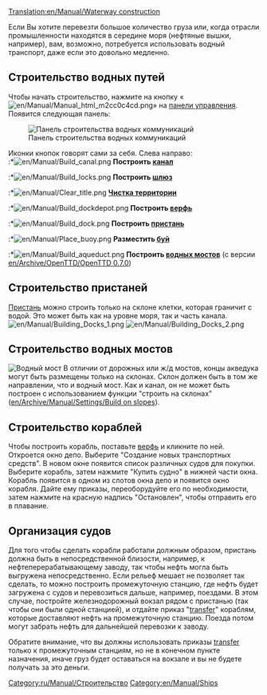 [[Translation:en/Manual/Waterway construction]]
{{ru/Перевод|en/Manual/Waterway construction|100}}
{{ru/Manual/Оглавление}}

Если Вы хотите перевезти большое количество груза или, когда отрасли промышленности находятся в середине моря (нефтяные вышки, например), вам, возможно, потребуется использовать водный транспорт, даже если это довольно медленно.

==Строительство водных путей==
Чтобы начать строительство, нажмите на кнопку «[[File:en/Manual/Manual html m2cc0c4cd.png]]» на [[en/Manual/Game interface|панели управления]]. Появится следующая панель:

[[File:en/Manual/Dock toolbar.png|center|frame|Панель строительства водных коммуникаций]]


Иконки кнопок говорят сами за себя. Слева направо:<br>
:*[[File:en/Manual/Build canal.png]] '''Построить [[en/Manual/Water Transport Tiles|канал]] '''
:*[[File:en/Manual/Build locks.png]] '''Построить [[en/Manual/Water Transport Tiles|шлюз]] '''
:*[[File:en/Manual/Clear title.png]] '''[[en/Manual/Landscaping|Чистка территории]] '''
:*[[File:en/Manual/Build dockdepot.png]] '''Построить [[en/Manual/Building ship depots|верфь]] '''
:*[[File:en/Manual/Build dock.png]] '''Построить [[en/Manual/Water Transport Tiles|пристань]] '''
:*[[File:en/Manual/Place buoy.png]] '''Разместить [[en/Manual/Water Transport Tiles|буй]] '''
:*[[File:en/Manual/Build aqueduct.png]] '''Построить [[en/Manual/Waterway construction#building-aqueducts|водных мостов]] ''' (с версии [[en/Archive/OpenTTD/OpenTTD 0.7.0]])

==Строительство пристаней==
[[en/Manual/Water Transport Tiles|Пристань]] можно строить только на склоне клетки, которая граничит с водой. Это может быть как на уровне моря, так и часть канала.
[[File:en/Manual/Building Docks 1.png|left]] [[File:en/Manual/Building Docks 2.png]]

==Строительство водных мостов==
[[File:en/Manual/Aqueduct.png|thumb|Водный мост]]
В отличии от дорожных или ж/д мостов, концы акведука могут быть размещены только на склонах. Склон  должен быть в том же направлении, что и водный мост. Как и канал, он не может быть построен с использованием функции "строить на склонах" ([[en/Archive/Manual/Settings/Build on slopes]]).

==Строительство кораблей==
Чтобы построить корабль, поставьте [[en/Manual/Building ship depots|верфь]] и кликните по ней. Откроется окно депо. Выберите "Создание новых транспортных средств". В новом окне появится список различных судов для покупки. Выберите корабль, затем нажмите "Купить судно" в нижней части окна. Корабль появится в одном из слотов окна депо и появится окно корабля. Дайте ему приказы, переоборудуйте его по необходимости, затем нажмите на красную надпись "Остановлен", чтобы отправить его в плавание.

==Организация судов==
Для того чтобы сделать корабли работали должным образом, пристань должна быть в непосредственной близости, например, к нефтеперерабатывающему заводу, так чтобы нефть могла быть выгружена непосредственно. Если рельеф мешает не позволяет так сделать, то можно построить промежуточную станцию, где нефть будет загружена с судов и перевозиться дальше, например, поездами. В этом случае,  постройте железнодорожный вокзал рядом с пристанью (так чтобы они были одной станцией), и отдайте приказ "[[en/Manual/Orders#transfer|transfer]]" кораблям, которые доставляют нефть на промежуточную станцию. Поезда потом могут забрать нефть для дальнейшей перевозки к заводу.

Обратите внимание, что вы должны использовать приказы [[en/Manual/Orders#transfer|transfer]] только к промежуточным станциям, но не в конечном пункте назначения, иначе груз будет оставаться на вокзале и вы не будете получать за это деньги.

[[Category:ru/Manual/Строительство]]
[[Category:en/Manual/Ships]]